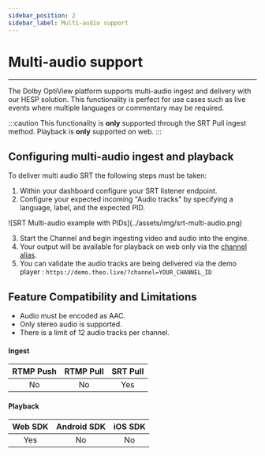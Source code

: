 ```yaml
---
sidebar_position: 2
sidebar_label: Multi-audio support
---
```


# Multi-audio support

---

The Dolby OptiView platform supports multi-audio ingest and delivery with our HESP solution. This functionality is perfect for
use cases such as live events where multiple languages or commentary may be required.

:::caution
This functionality is **only** supported through the SRT Pull ingest method. Playback is **only** supported on web.
:::

## Configuring multi-audio ingest and playback

To deliver multi audio SRT the following steps must be taken:

1. Within your dashboard configure your SRT listener endpoint.
2. Configure your expected incoming "Audio tracks" by specifying a language, label, and the expected PID.

<div style={{ textAlign: 'center' }}>![SRT Multi-audio example with PIDs](../assets/img/srt-multi-audio.png)</div>

3. Start the Channel and begin ingesting video and audio into the engine.
4. Your output will be available for playback on web only via the [channel alias](../platform/multi-channel.md).
5. You can validate the audio tracks are being delivered via the demo player : `https://demo.theo.live/?channel=YOUR_CHANNEL_ID`

## Feature Compatibility and Limitations

- Audio must be encoded as AAC.
- Only stereo audio is supported.
- There is a limit of 12 audio tracks per channel.

#### Ingest

| RTMP Push | RTMP Pull | SRT Pull |
| :-------: | :-------: | :------: |
|    No     |    No     |   Yes    |

#### Playback

| Web SDK | Android SDK | iOS SDK |
| :-----: | :---------: | :-----: |
|   Yes   |     No      |   No    |
